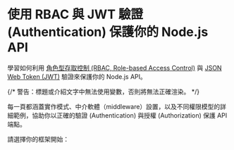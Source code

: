 
# 使用 RBAC 與 JWT 驗證 (Authentication) 保護你的 Node.js API

學習如何利用 [角色型存取控制 (RBAC, Role-based Access Control)](/authorization/role-based-access-control) 與 [JSON Web Token (JWT)](https://auth.wiki/jwt) 驗證來保護你的 Node.js API。

{/* 警告：標題或介紹文字中無法使用變數，否則將無法正確渲染。 */}

每一頁都涵蓋實作模式、中介軟體（middleware）設置，以及不同權限模型的詳細範例，協助你以正確的驗證 (Authentication) 與授權 (Authorization) 保護 API 端點。

請選擇你的框架開始：

<MiniGallery />

